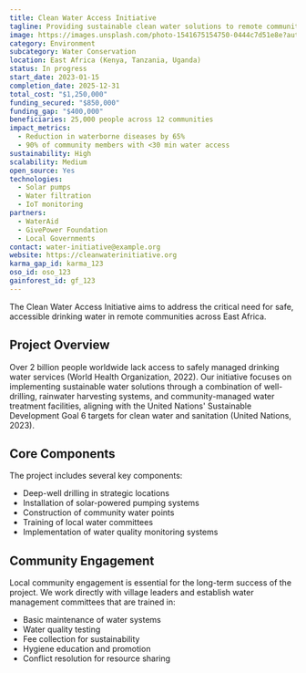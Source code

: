 ```yaml
---
title: Clean Water Access Initiative
tagline: Providing sustainable clean water solutions to remote communities in East Africa.
image: https://images.unsplash.com/photo-1541675154750-0444c7d51e8e?auto=format&fit=crop&w=800&q=80
category: Environment
subcategory: Water Conservation
location: East Africa (Kenya, Tanzania, Uganda)
status: In progress
start_date: 2023-01-15
completion_date: 2025-12-31
total_cost: "$1,250,000"
funding_secured: "$850,000"
funding_gap: "$400,000"
beneficiaries: 25,000 people across 12 communities
impact_metrics:
  - Reduction in waterborne diseases by 65%
  - 90% of community members with <30 min water access
sustainability: High
scalability: Medium
open_source: Yes
technologies:
  - Solar pumps
  - Water filtration
  - IoT monitoring
partners:
  - WaterAid
  - GivePower Foundation
  - Local Governments
contact: water-initiative@example.org
website: https://cleanwaterinitiative.org
karma_gap_id: karma_123
oso_id: oso_123
gainforest_id: gf_123
---
```


The Clean Water Access Initiative aims to address the critical need for safe, accessible drinking water in remote communities across East Africa.

## Project Overview

Over 2 billion people worldwide lack access to safely managed drinking water services (World Health Organization, 2022). Our initiative focuses on implementing sustainable water solutions through a combination of well-drilling, rainwater harvesting systems, and community-managed water treatment facilities, aligning with the United Nations' Sustainable Development Goal 6 targets for clean water and sanitation (United Nations, 2023).

## Core Components

The project includes several key components:

- Deep-well drilling in strategic locations
- Installation of solar-powered pumping systems
- Construction of community water points
- Training of local water committees
- Implementation of water quality monitoring systems

## Community Engagement

Local community engagement is essential for the long-term success of the project. We work directly with village leaders and establish water management committees that are trained in:

- Basic maintenance of water systems
- Water quality testing
- Fee collection for sustainability
- Hygiene education and promotion
- Conflict resolution for resource sharing
